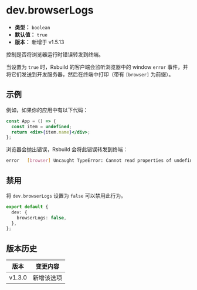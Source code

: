 # dev.browserLogs

- **类型：** `boolean`
- **默认值：** `true`
- **版本：** 新增于 v1.5.13

控制是否将浏览器运行时错误转发到终端。

当设置为 `true` 时，Rsbuild 的客户端会监听浏览器中的 window `error` 事件，并将它们发送到开发服务器，然后在终端中打印（带有 `[browser]` 为前缀）。

## 示例

例如，如果你的应用中有以下代码：

```jsx title="src/App.jsx"
const App = () => {
  const item = undefined;
  return <div>{item.name}</div>;
};
```

浏览器会抛出错误，Rsbuild 会将此错误转发到终端：

```bash
error   [browser] Uncaught TypeError: Cannot read properties of undefined (reading 'name') (src/App.jsx:3:0)
```

## 禁用

将 `dev.browserLogs` 设置为 `false` 可以禁用此行为。

```ts title="rsbuild.config.ts"
export default {
  dev: {
    browserLogs: false,
  },
};
```

## 版本历史

| 版本   | 变更内容   |
| ------ | ---------- |
| v1.3.0 | 新增该选项 |
